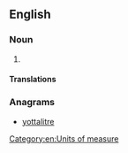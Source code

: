 ==English==

===Noun===
{{en-noun}}

# {{alternative spelling of|yottalitre|from=US}}

====Translations====
{{trans-see|yottalitre}}

===Anagrams===
* [[yottalitre#English|yottalitre]]

[[Category:en:Units of measure]]